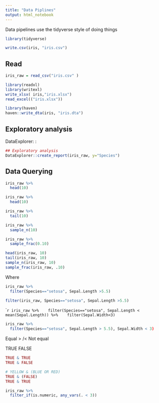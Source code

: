 ```yaml
---
title: "Data Piplines"
output: html_notebook
---
```


Data pipelines use the tidyverse style of doing things
```r
library(tidyverse)
```

```r
write.csv(iris, "iris.csv")

```

## Read
```r
iris_raw = read_csv("iris.csv" )
```

```r
library(readxl)
library(writexl)
write_xlsx( iris,"iris.xlsx")
read_excel(("iris.xlsx"))
```


```r
library(haven)
haven::write_dta(iris, "iris.dta")
```

## Exploratory analysis
DataExplorer: :
```r
## Exploratory analysis
DataExplorer::create_report(iris_raw, y="Species")
```
## Data Querying
```r
iris_raw %>% 
  head(10)
```
```r
iris_raw %>% 
  head(10)

iris_raw %>% 
  tail(10)

iris_raw %>% 
  sample_n(10)

iris_raw %>% 
  sample_frac(0.10)

head(iris_raw, 10) 
tail(iris_raw, 10) 
sample_n(iris_raw, 10)
sample_frac(iris_raw, .10) 
```

Where
```r
iris_raw %>% 
  filter(Species=="setosa", Sepal.Length >5.5)

filter(iris_raw, Species=="setosa", Sepal.Length >5.5)
```

````r
iris_raw %>% 
  filter(Species=="setosa", Sepal.Length < mean(Sepal.Length)) %>% 
  filter(Sepal.Width<3)
```

```r
iris_raw %>% 
  filter(Species=="setosa", Sepal.Length > 5.5), Sepal.Width < 3) 

```

Equal
> /<
Not equal

TRUE
FALSE

```r
TRUE & TRUE
TRUE & FALSE

# YELLOW & (BLUE OR RED)
TRUE & (FALSE)
TRUE & TRUE
```

```r
iris_raw %>% 
  filter_if(is.numeric, any_vars(. < 3))
```

